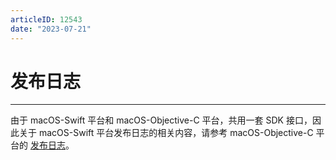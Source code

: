```yaml
---
articleID: 12543
date: "2023-07-21"
---
```



# 发布日志

- - -


<Warning title="注意">

由于 macOS-Swift 平台和 macOS-Objective-C 平台，共用一套 SDK 接口，因此关于 macOS-Swift 平台发布日志的相关内容，请参考 macOS-Objective-C 平台的 [发布日志](/real-time-video-macos-oc/client-sdk/release-notes)。
</Warning>
